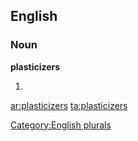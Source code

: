
==English==

===Noun===
'''plasticizers'''

# {{plural of|[[plasticizer]]}}

[[Category:English plurals]]

[[ar:plasticizers]]
[[ta:plasticizers]]
